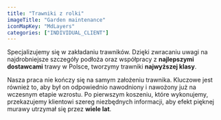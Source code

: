 ```yaml
---
title: "Trawniki z rolki"
imageTitle: "Garden maintenance"
iconMapKey: "MdLayers"
categories: ["INDIVIDUAL_CLIENT"]
---
```


Specjalizujemy się w&nbsp;zakładaniu trawników. Dzięki zwracaniu uwagi na najdrobniejsze szczegóły podłoża oraz współpracy z&nbsp;**najlepszymi dostawcami** trawy w&nbsp;Polsce, tworzymy trawniki **najwyższej klasy**.

Nasza praca nie kończy się na samym założeniu trawnika. Kluczowe jest również to, aby był on odpowiednio nawodniony i&nbsp;nawożony już na wczesnym etapie wzrostu. Po pierwszym koszeniu, które wykonujemy, przekazujemy klientowi szereg niezbędnych informacji, aby efekt pięknej murawy utrzymał się przez **wiele lat**.
